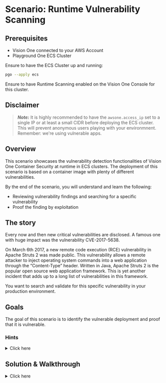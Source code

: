 # Scenario: Runtime Vulnerability Scanning

## Prerequisites

- Vision One connected to your AWS Account
- Playground One ECS Cluster

Ensure to have the ECS Cluster up and running:

```sh
pgo --apply ecs
```

Ensure to have Runtime Scanning enabled on the Vision One Console for this cluster.

## Disclaimer

> ***Note:*** It is highly recommended to have the `awsone.access_ip` set to a single IP or at least a small CIDR before deploying the ECS cluster. This will prevent anonymous users playing with your environmnent. Remember: we're using vulnerable apps.

## Overview

This scenario showcases the vulnerability detection functionalities of Vision One Container Security at runtime in ECS clusters. The deployment of this scenario is based on a container image with plenty of different vulnerabilities.

By the end of the scenario, you will understand and learn the following:

- Reviewing vulnerability findings and searching for a specific vulnerability
- Proof the finding by exploitation

## The story

Every now and then new critical vulnerabilities are disclosed. A famous one with huge impact was the  vulnerability CVE-2017-5638. 

On March 6th 2017, a new remote code execution (RCE) vulnerability in Apache Struts 2 was made public. This vulnerability allows a remote attacker to inject operating system commands into a web application through the “Content-Type” header. Written in Java, Apache Struts 2 is the popular open source web application framework. This is yet another incident that adds up to a long list of vulnerabilities in this framework.

You want to search and validate for this specific vulnerability in your production environment.

## Goals

The goal of this scenario is to identify the vulnerable deployment and proof that it is vulnerable.

### Hints

<details>
<summary>Click here</summary>

✨ Didn't find the vulnerable deployment?
<br><br>
Head over to Container Security --> Runtime vulnerability and search for CVE-2017-5638. 🙌
<br><br>

</details>

## Solution & Walkthrough

<details>
<summary>Click here</summary>

Head over to Container Security --> Container Protection --> Vulnerabilities --> ECS and search for the vulnerability `CVE-2017-5638`.

Identify the vulnerable deployment/container on the ECS cluster(s)

![alt text](images/v1cs-ecs-runtime-vulnerability-01.png "Vulnerability")

Next step is to find out the load balancer address of the vulnerable service. The finding tells us (amongst others) the following:

- AWS Account ID: `634503960501`
- AWS Region of the cluster: `eu-central-1`
- Cluster name: `pgo-cnc-ecs-ec2`

With this, head over to your AWS console and access the ECS service in the region from above.

![alt text](images/v1cs-ecs-runtime-vulnerability-02.png "Services")

Click on the service name `pgo-cnc-ecs-ec2` since this provides the vulnerable container `goof`.

![alt text](images/v1cs-ecs-runtime-vulnerability-03.png "pgo-cnc-ecs-ec2")

On the right, click on `[View Load Balancer]`

![alt text](images/v1cs-ecs-runtime-vulnerability-04.png "ALB")

This gives you the DNS name.

```sh
pgo-cnc-ecs-ec2-30050812.eu-central-1.elb.amazonaws.com
```

Now, verify the vulnerability by running:

```sh
cd ${ONEPATH}/exploits/struts/
./struts-exploit.sh pgo-cnc-ecs-ec2-30050812.eu-central-1.elb.amazonaws.com
```

```ascii
[*] CVE: 2017-5638 - Apache Struts2 S2-045
[*] cmd: cat /etc/passwd

b'root:x:0:0:root:/root:/bin/bash\ndaemon:x:1:1:daemon:/usr/sbin:/usr/sbin/nologin\nbin:x:2:2:bin:/bin:/usr/sbin/nologin\nsys:x:3:3:sys:/dev:/usr/sbin/nologin\nsync:x:4:65534:sync:/bin:/bin/sync\ngames:x:5:60:games:/usr/games:/usr/sbin/nologin\nman:x:6:12:man:/var/cache/man:/usr/sbin/nologin\nlp:x:7:7:lp:/var/spool/lpd:/usr/sbin/nologin\nmail:x:8:8:mail:/var/mail:/usr/sbin/nologin\nnews:x:9:9:news:/var/spool/news:/usr/sbin/nologin\nuucp:x:10:10:uucp:/var/spool/uucp:/usr/sbin/nologin\nproxy:x:13:13:proxy:/bin:/usr/sbin/nologin\nwww-data:x:33:33:www-data:/var/www:/usr/sbin/nologin\nbackup:x:34:34:backup:/var/backups:/usr/sbin/nologin\nlist:x:38:38:Mailing List Manager:/var/list:/usr/sbin/nologin\nirc:x:39:39:ircd:/run/ircd:/usr/sbin/nologin\ngnats:x:41:41:Gnats Bug-Reporting System (admin):/var/lib/gnats:/usr/sbin/nologin\nnobody:x:65534:65534:nobody:/nonexistent:/usr/sbin/nologin\n_apt:x:100:65534::/nonexistent:/usr/sbin/nologin\n'
```

You proofed that the application server of your little goof application is vulnerable to CVE-2017-5638.

🎉 Success 🎉

</details>
